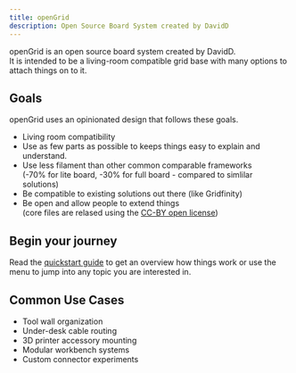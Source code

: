 ```yaml
---
title: openGrid
description: Open Source Board System created by DavidD
---
```

 
openGrid is an open source board system created by DavidD.  
It is intended to be a living-room compatible grid base with many options to attach things on to it. 

## Goals

openGrid uses an opinionated design that follows these goals.

* Living room compatibility
* Use as few parts as possible to keeps things easy to explain and understand.
* Use less filament than other common comparable frameworks  
  (-70% for lite board, -30% for full board - compared to simlilar solutions)
* Be compatible to existing solutions out there (like Gridfinity)
* Be open and allow people to extend things  
  (core files are relased using the [CC-BY open license](http://creativecommons.org/licenses/by/4.0/))

## Begin your journey

Read the [quickstart guide](./quickstart/) to get an overview how things work or use the menu to
jump into any topic you are interested in.

## Common Use Cases

- Tool wall organization
- Under-desk cable routing
- 3D printer accessory mounting
- Modular workbench systems
- Custom connector experiments
